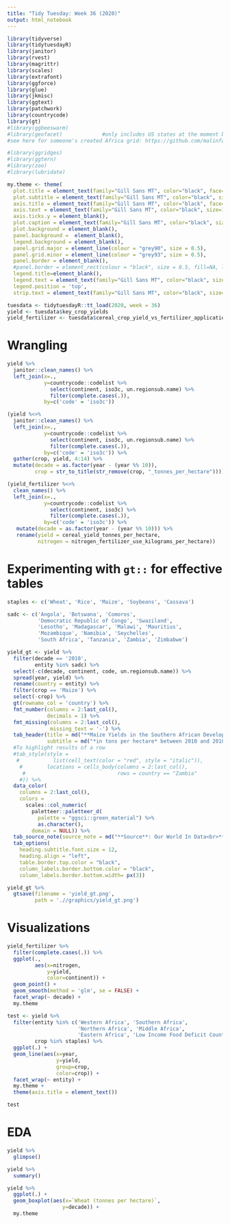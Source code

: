 ```yaml
---
title: "Tidy Tuesday: Week 36 (2020)"
output: html_notebook
---
```


```r
library(tidyverse)
library(tidytuesdayR)
library(janitor)
library(rvest)
library(magrittr)
library(scales)
library(extrafont)
library(ggforce)
library(glue)
library(jkmisc)
library(ggtext)
library(patchwork)
library(countrycode)
library(gt)
#library(ggbeeswarm)
#library(geofacet)             #only includes US states at the moment but supports user-specified grids
#see here for someone's created Africa grid: https://github.com/malinfax/africa-grid1

#library(ggridges)
#library(ggtern)
#library(zoo)
#library(lubridate)
```

```r
my.theme <- theme(
  plot.title = element_text(family="Gill Sans MT", color="black", face="bold", size=24, hjust=0), 
  plot.subtitle = element_text(family="Gill Sans MT", color="black", size=12, hjust=0), 
  axis.title = element_text(family="Gill Sans MT", color="black", face="bold", size=12), 
  axis.text = element_text(family="Gill Sans MT", color="black", size=18), 
  axis.ticks.y = element_blank(), 
  plot.caption = element_text(family="Gill Sans MT", color="black", size=12), 
  plot.background = element_blank(),
  panel.background =  element_blank(), 
  legend.background = element_blank(), 
  panel.grid.major = element_line(colour = "grey90", size = 0.5),
  panel.grid.minor = element_line(colour = "grey93", size = 0.5),
  panel.border = element_blank(), 
  #panel.border = element_rect(colour = "black", size = 0.5, fill=NA, linetype = 1),
  legend.title=element_blank(), 
  legend.text = element_text(family="Gill Sans MT", color="black", size=12, hjust=0),
  legend.position = 'top',
  strip.text = element_text(family="Gill Sans MT", color="black", size=14))
```

```r
tuesdata <- tidytuesdayR::tt_load(2020, week = 36)
yield <- tuesdata$key_crop_yields
yield_fertilizer <- tuesdata$cereal_crop_yield_vs_fertilizer_application
```

# Wrangling  

```r
yield %>% 
  janitor::clean_names() %>% 
  left_join(x=.,
            y=countrycode::codelist %>% 
              select(continent, iso3c, un.regionsub.name) %>% 
              filter(complete.cases(.)),
            by=c('code' = 'iso3c'))
```


```r
(yield %<>% 
  janitor::clean_names() %>% 
  left_join(x=.,
            y=countrycode::codelist %>% 
              select(continent, iso3c, un.regionsub.name) %>% 
              filter(complete.cases(.)),
            by=c('code' = 'iso3c')) %>% 
  gather(crop, yield, 4:14) %>% 
  mutate(decade = as.factor(year - (year %% 10)),
         crop = str_to_title(str_remove(crop, "_tonnes_per_hectare"))))
```

```r
(yield_fertilizer %<>% 
  clean_names() %>% 
  left_join(x=.,
            y=countrycode::codelist %>% 
              select(continent, iso3c) %>% 
              filter(complete.cases(.)),
            by=c('code' = 'iso3c')) %>% 
   mutate(decade = as.factor(year - (year %% 10))) %>% 
   rename(yield = cereal_yield_tonnes_per_hectare,
          nitrogen = nitrogen_fertilizer_use_kilograms_per_hectare))
```

# Experimenting with `gt::` for effective tables  

```r
staples <- c('Wheat', 'Rice', 'Maize', 'Soybeans', 'Cassava')
```

```r
sadc <- c('Angola', 'Botswana', 'Comoros', 
          'Democratic Republic of Congo', 'Swaziland', 
          'Lesotho', 'Madagascar', 'Malawi', 'Mauritius',
          'Mozambique', 'Namibia', 'Seychelles', 
          'South Africa', 'Tanzania', 'Zambia', 'Zimbabwe')
```

```r
yield_gt <- yield %>% 
  filter(decade == '2010',
         entity %in% sadc) %>% 
  select(-c(decade, continent, code, un.regionsub.name)) %>% 
  spread(year, yield) %>% 
  rename(country = entity) %>%
  filter(crop == 'Maize') %>% 
  select(-crop) %>% 
  gt(rowname_col = 'country') %>% 
  fmt_number(columns = 2:last_col(),
             decimals = 1) %>% 
  fmt_missing(columns = 2:last_col(),
              missing_text = '-') %>% 
  tab_header(title = md("**Maize Yields in the Southern African Development Community**"),
             subtitle = md("*in tons per hectare* between 2010 and 2018")) %>% 
  #To highlight results of a row
  #tab_style(style = 
   #           list(cell_text(color = "red", style = "italic")),
    #        locations = cells_body(columns = 2:last_col(),
     #                              rows = country == "Zambia"
    #)) %>% 
  data_color(
    columns = 2:last_col(),
    colors = 
      scales::col_numeric(
        paletteer::paletteer_d(
          palette = "ggsci::green_material") %>% 
          as.character(),
        domain = NULL)) %>% 
  tab_source_note(source_note = md("**Source**: Our World In Data<br>**Inspiration**: https://themockup.blog/posts/2020-09-04-10-table-rules-in-r/")) %>% 
  tab_options(
    heading.subtitle.font.size = 12,
    heading.align = "left",
    table.border.top.color = "black",
    column_labels.border.bottom.color = "black",
    column_labels.border.bottom.width= px(3))
```

```r
yield_gt %>% 
  gtsave(filename = 'yield_gt.png',
         path = './/graphics/yield_gt.png')
```

# Visualizations  

```r
yield_fertilizer %>% 
  filter(complete.cases(.)) %>% 
  ggplot(.,
         aes(x=nitrogen,
             y=yield,
             color=continent)) + 
  geom_point() + 
  geom_smooth(method = 'glm', se = FALSE) + 
  facet_wrap(~ decade) + 
  my.theme
```

```r
test <- yield %>% 
  filter(entity %in% c('Western Africa', 'Southern Africa',
                       'Northern Africa', 'Middle Africa', 
                       'Eastern Africa', 'Low Income Food Deficit Countries'),
         crop %in% staples) %>% 
  ggplot(.) + 
  geom_line(aes(x=year,
                y=yield,
                group=crop,
                color=crop)) + 
  facet_wrap(~ entity) + 
  my.theme + 
  theme(axis.title = element_text())
```

```r
test
```

# EDA  

```r
yield %>% 
  glimpse()
```

```r
yield %>% 
  summary()
```


```r
yield %>% 
  ggplot(.) + 
  geom_boxplot(aes(x=`Wheat (tonnes per hectare)`,
                  y=decade)) + 
  my.theme
```

```r

```

